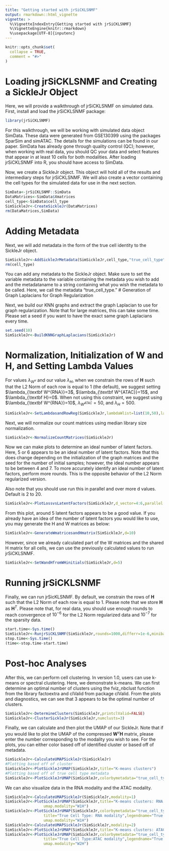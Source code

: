 ```yaml
---
title: "Getting started with jrSiCKLSNMF"
output: rmarkdown::html_vignette
vignette: >
  %\VignetteIndexEntry{Getting started with jrSiCKLSNMF}
  %\VignetteEngine{knitr::rmarkdown}
  %\usepackage[UTF-8]{inputenc}
---
```


```r
knitr::opts_chunk$set(
  collapse = TRUE,
  comment = "#>"
)
```

# Loading jrSiCKLSNMF and Creating a SickleJr Object
Here, we will provide a walkthrough of jrSiCKLSNMF on simulated data. First, install and load the jrSiCKLSNMF package:

```r
library(jrSiCKLSNMF)
```

For this walkthrough, we will be working with simulated data object SimData. These data were generated from GSE130399 using the packages SparSim and simATAC. The details for the simulations can be found in our paper. SimData has already gone through quality control (QC); however, when working with real data, you should QC your data and select features that appear in at least 10 cells for both modalities. After loading jrSiCKLSNMF into R, you should have access to SimData.

Now, we create a SickleJr object. This object will hold all of the results and intermediary steps for jrSiCKLSNMF. We will also create a vector containing the cell types for the simulated data for use in the next section.

```r
SimData<-jrSiCKLSNMF::SimData
DataMatrices<-SimData$Xmatrices
cell_type<-SimData$cell_type
SimSickleJr<-CreateSickleJr(DataMatrices)
rm(DataMatrices,SimData)
```

# Adding Metadata

Next, we will add metadata in the form of the true cell identity to the SickleJr object.

```r
SimSickleJr<-AddSickleJrMetadata(SimSickleJr,cell_type,"true_cell_type")
rm(cell_type)
```

You can add any metadata to the SickleJr object. Make sure to set the variable metadata to the variable containing the metadata you wish to add and the metadataname to a string containing what you wish the metadata to be called. Here, we call the metadata "true_cell_type." 
# Generation of Graph Laplacians for Graph Regularization

Next, we build our KNN graphs and extract the graph Laplacian to use for graph regularization. Note that for large matrices, this can take some time. Please set a seed if you want to have the exact same graph Laplacians every time.

```r
set.seed(10)
SimSickleJr<-BuildKNNGraphLaplacians(SimSickleJr)
```

# Normalization, Initialization of W and H, and Setting Lambda Values

For values $\lambda_{W^v}$ and our value $\lambda_H$, when we constrain the rows of $\textbf{H}$ such that the L2 Norm of each row is equal to 1 (the default), we suggest setting $\lambda_{\textbf W^{RNA}}=3$, $\lambda_{\textbf W^{ATAC}}=15$, and $\lambda_{\textbf H}=0$. When not using this constraint, we suggest using $\lambda_{\textbf W^{RNA}}=10$, $\lambda_{W^{ATAC}}=50$, and $\lambda_{H}=500$. 

```r
SimSickleJr<-SetLambdasandRowReg(SimSickleJr,lambdaWlist=list(10,50),lambdaH=500,rowReg="None")
```

Next, we will normalize our count matrices using median library size normalization.

```r
SimSickleJr<-NormalizeCountMatrices(SimSickleJr)
```

Now we can make plots to determine an ideal number of latent factors. Here, 5 or 6 appears to be an ideal number of
latent factors. Note that this does change depending on the initialization of the graph matrices and the seed for the number of initial samples; however, the ideal number appears to be between 4 and 7. To more accurately identify an ideal number of latent factors, perform more rounds. This is the opposite behavior of the  L2 Norm regularized version.

Also note that you should use run this in parallel and over more d values. Default is 2 to 20.

```r
SimSickleJr<-PlotLossvsLatentFactors(SimSickleJr,d_vector=4:6,parallel = FALSE,rounds=200,seed=15)
```
From this plot, around 5 latent factors appears to be a good value. If you already have an idea of the number of latent factors you would like to use, you may generate the H and W matrices as below:

```r
SimSickleJr<-GenerateWmatricesandHmatrix(SimSickleJr,d=10)
```

However, since we already calculated part of the W matrices and the shared H matrix for all cells, 
we can use the previously calculated values to run jrSiCKLSNMF.

```r
SimSickleJr<-SetWandHfromWHinitials(SimSickleJr,d=5)
```

# Running jrSiCKLSNMF

Finally, we can run jrSicKLSNMF. By default, we constrain the rows of $\textbf{H}$ such that the L2 Norm of each row is equal to 1. Please note that we store $\textbf{H}$ as $\textbf{H}^T$. Please note that, for real data, you should use enough rounds to reach convergence of $10^{-6}$ for the L2 Norm regularized data and $10^{-7}$ for the sparsity data.

```r
start.time<-Sys.time()
SimSickleJr<-RunjrSiCKLSNMF(SimSickleJr,rounds=1000,differr=1e-6,minibatch=FALSE)
stop.time<-Sys.time()
(time<-stop.time-start.time)
```
# Post-hoc Analyses

After this, we can perform cell clustering. In version 1.0, users can use k-means or spectral clustering. Here, we demonstrate k-means. We can first determine an optimal number of clusters using the fviz_nbclust function from the library factoextra and clValid from package clValid. From the plots and diagnostics, we can see that 3 appears to be the optimal number of clusters.

```r
SimSickleJr<-DetermineClusters(SimSickleJr,printclValid=FALSE)
SimSickleJr<-ClusterSickleJr(SimSickleJr,numclusts=3)
```

Finally, we can calculate and then plot the UMAP of our SickleJr. Note that if you would like to plot the UMAP of the compressed $\mathbf{W}^v\mathbf{H}$ matrix, please enter the number corresponding to the modality you wish to see. For the plots, you can either color based off of identified cluster or based off of metadata.

```r
SimSickleJr<-CalculateUMAPSickleJr(SimSickleJr)
#Plotting based off of cluster
SimSickleJr<-PlotSickleJrUMAP(SimSickleJr,title="K-means clusters")
#Plotting based off of true cell type metadata
SimSickleJr<-PlotSickleJrUMAP(SimSickleJr,colorbymetadata="true_cell_type",title="True Cell Types",legendname="True Cell Types")
```

We can also visualize data in the RNA modality and the ATAC modality. 

```r
SimSickleJr<-CalculateUMAPSickleJr(SimSickleJr,modality=1)
SimSickleJr<-PlotSickleJrUMAP(SimSickleJr,title="K-means clusters: RNA modality",
                 umap.modality="W1H")
SimSickleJr<-PlotSickleJrUMAP(SimSickleJr,colorbymetadata="true_cell_type",
                 title="True Cell Type: RNA modality",legendname="True Cell Types",
                 umap.modality="W1H")
SimSickleJr<-CalculateUMAPSickleJr(SimSickleJr,modality=2)
SimSickleJr<-PlotSickleJrUMAP(SimSickleJr,title="K-means clusters: ATAC modality",umap.modality="W2H")
SimSickleJr<-PlotSickleJrUMAP(SimSickleJr,colorbymetadata="true_cell_type",
                 title="True Cell Type:ATAC modality",legendname="True Cell Types",
                 umap.modality="W2H")
```
